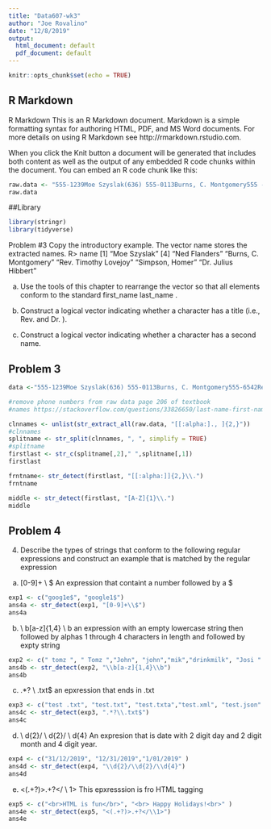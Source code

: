 ```yaml
---
title: "Data607-wk3"
author: "Joe Rovalino"
date: "12/8/2019"
output:
  html_document: default
  pdf_document: default
---
```


```r
knitr::opts_chunk$set(echo = TRUE)
```

## R Markdown

R Markdown
This is an R Markdown document. Markdown is a simple formatting syntax for authoring HTML, PDF, and MS Word documents. For more details on using R Markdown see http://rmarkdown.rstudio.com.

When you click the Knit button a document will be generated that includes both content as well as the output of any embedded R code chunks within the document. You can embed an R code chunk like this:

```r
raw.data <- "555-1239Moe Szyslak(636) 555-0113Burns, C. Montgomery555 -6542Rev. Timothy Lovejoy555 8904Ned Flanders636-555-3226Simpson, Homer5553642Dr. Julius Hibbert"
raw.data
```


##Library
```r
library(stringr)
library(tidyverse)
```

Problem #3
Copy the introductory example. The vector name stores the extracted names. R> name [1] “Moe Szyslak” [4] “Ned Flanders” “Burns, C. Montgomery” “Rev. Timothy Lovejoy” “Simpson, Homer” “Dr. Julius Hibbert”

a) Use the tools of this chapter to rearrange the vector so that all elements conform to the standard first_name last_name .

b) Construct a logical vector indicating whether a character has a title (i.e., Rev. and Dr. ).

c) Construct a logical vector indicating whether a character has a second name.

## Problem 3

```r
data <-"555-1239Moe Szyslak(636) 555-0113Burns, C. Montgomery555-6542Rev. Timothy Lovejoy555 8904Ned Flanders636-555-3226Simpson, Homer5553642Dr. Julius Hibbert"

#remove phone numbers from raw data page 206 of textbook
#names https://stackoverflow.com/questions/33826650/last-name-first-name-to-first-name-last-name

clnnames <- unlist(str_extract_all(raw.data, "[[:alpha:]., ]{2,}"))
#clnnames
splitname <- str_split(clnnames, ", ", simplify = TRUE)
#splitname
firstlast <- str_c(splitname[,2]," ",splitname[,1])
firstlast
```

```r

frntname<- str_detect(firstlast, "[[:alpha:]]{2,}\\.") 
frntname
```
 
```r

middle <- str_detect(firstlast, "[A-Z]{1}\\.") 
middle
```
 
## Problem 4

 4. Describe the types of strings that conform to the following regular expressions and construct an example that is matched by the regular expression 

(a) [0-9]+ \\ $
An expression that containt a number followed by a $
```r
exp1 <- c("goog1e$", "google1$")
ans4a <- str_detect(exp1, "[0-9]+\\$")
ans4a
```


(b) \\ b[a-z]{1,4} \\ b
an expression with an empty lowercase string then followed by alphas 1 through 4 characters in length and followed by expty string

```r
exp2 <- c(" tomz ", " Tomz ","John", "john","mik","drinkmilk", "Josi " )
ans4b <- str_detect(exp2, "\\b[a-z]{1,4}\\b")
ans4b
```

(c) .*? \\ .txt$
an epxression that ends in .txt

```r
exp3 <- c("test .txt", "test.txt", "test.txta","test.xml", "test.json" ) 
ans4c <- str_detect(exp3, ".*?\\.txt$")
ans4c
```

(d) \\ d{2}/ \\ d{2}/ \\ d{4}
An expresion that is date with 2 digit day and 2 digit month and 4 digit year. 

```r
exp4 <- c("31/12/2019", "12/31/2019","1/01/2019" ) 
ans4d <- str_detect(exp4, "\\d{2}/\\d{2}/\\d{4}")
ans4d
```

(e) <(.+?)>.+?</ \\ 1>
This epxresssion is fro HTML tagging
```r
exp5 <- c("<br>HTML is fun</br>", "<br> Happy Holidays!<br>" ) 
ans4e <- str_detect(exp5, "<(.+?)>.+?</\\1>")
ans4e
```


